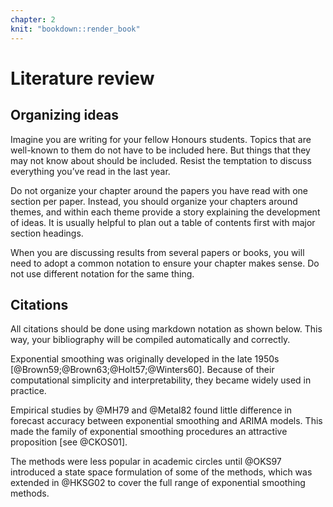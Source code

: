 ```yaml
---
chapter: 2
knit: "bookdown::render_book"
---
```

# Literature review

## Organizing ideas

Imagine you are writing for your fellow Honours students. Topics that are well-known to them do not have to be included here. But things that they may not know about should be included. Resist the temptation to discuss everything you've read in the last year.

Do not organize your chapter around the papers you have read with one section per paper. Instead, you should organize your chapters around themes, and within each theme provide a story explaining the development of ideas. It is usually helpful to plan out a table of contents first with major section headings.

When you are discussing results from several papers or books, you will need to adopt a common notation to ensure your chapter makes sense. Do not use different notation for the same thing.

## Citations

All citations should be done using markdown notation as shown below. This way, your bibliography will be compiled automatically and correctly.

Exponential smoothing was originally developed in the late 1950s [@Brown59;@Brown63;@Holt57;@Winters60]. Because of their computational simplicity and interpretability, they became widely used in practice.

Empirical studies by @MH79 and @Metal82 found little difference in forecast accuracy between exponential smoothing and ARIMA models. This made the family of exponential smoothing procedures an attractive proposition [see @CKOS01].

The methods were less popular in academic circles until  @OKS97 introduced a state space formulation of some of the methods, which was extended in @HKSG02 to cover the full range of exponential smoothing methods.



